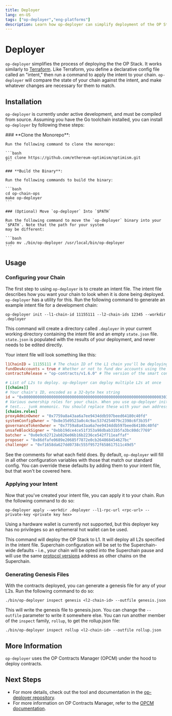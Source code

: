 ```yaml
---
title: Deployer
lang: en-US
tags: ["op-deployer","eng-platforms"]
description: Learn how op-deployer can simplify deployment of the OP Stack.
---
```



# Deployer

`op-deployer` simplifies the process of deploying the the OP Stack. It works similarly to [Terraform](https://www.terraform.io). Like Terraform, you define a declarative config file called an "intent," then run a
command to apply the intent to your chain. `op-deployer` will compare the state of your chain against the intent,
and make whatever changes are necessary for them to match.

## Installation

`op-deployer` is currently under active development, and must be compiled from source. Assuming you have the Go
toolchain installed, you can install `op-deployer` by following these steps:

<Steps>
    ### **Clone the Monorepo**:

    Run the following command to clone the monorepo:

    ```bash
    git clone https://github.com/ethereum-optimism/optimism.git
    ```

    ### **Build the Binary**:

    Run the following commands to build the binary:

    ```bash
    cd op-chain-ops
    make op-deployer
    ```

    ### (Optional) Move `op-deployer` Into `$PATH`

    Run the following command to move the `op-deployer` binary into your `$PATH`. Note that the path for your system
    may be different:

    ```bash
    sudo mv ./bin/op-deployer /usr/local/bin/op-deployer
    ```
</Steps>

## Usage

### Configuring your Chain

The first step to using `op-deployer` is to create an intent file. The intent file describes how you want your chain
to look when it is done being deployed. `op-deployer` has a utility for this. Run the following command to generate
an example intent file for a development chain:

```
op-deployer init --l1-chain-id 11155111 --l2-chain-ids 12345 --workdir .deployer
```

This command will create a directory called `.deployer` in your current working directory containing the intent file
and an empty `state.json` file. `state.json` is populated with the results of your deployment, and never needs to
be edited directly.

Your intent file will look something like this:

```toml
l1ChainID = 11155111 # The chain ID of the L1 chain you'll be deploying to
fundDevAccounts = true # Whether or not to fund dev accounts using the test... junk mnemonic on L2.
contractsRelease = "op-contracts/v1.6.0" # The version of the smart contracts to deploy.

# List of L2s to deploy. op-deployer can deploy multiple L2s at once
[[chains]]
# Your chain's ID, encoded as a 32-byte hex string
id = "0x0000000000000000000000000000000000000000000000000000000000003039"
# Various ownership roles for your chain. When you use op-deployer init, these roles are generated using the
# test... junk mnemonic. You should replace these with your own addresses for production chains.
[chains.roles]
proxyAdminOwner = "0x7759a8a43aa6a7ee9434ddb597beed64180c40fd"
systemConfigOwner = "0x8e35d9523a0c4c9ac537d254079c2398c6f3b35f"
governanceTokenOwner = "0x7759a8a43aa6a7ee9434ddb597beed64180c40fd"
unsafeBlockSigner = "0xbb19dce4ce51f353a98dbab31b5fa3bc80dc7769"
batcher = "0x0e9c62712ab826e06b16b2236ce542f711eaffaf"
proposer = "0x86dfafe0689e20685f7872e0cb264868454627bc"
challenger = "0xf1658da627dd0738c555f9572f658617511c49d5"
```

See the comments for what each field does. By default, `op-deployer` will fill in all other configuration variables
with those that match our standard config. You can override these defaults by adding them to your intent file, but
that won't be covered here.

### Applying your Intent

Now that you've created your intent file, you can apply it to your chain. Run the following command to do so:

```
op-deployer apply --workdir .deployer --l1-rpc-url <rpc-url> --private-key <private key hex>
```

Using a hardware wallet is currently not supported, but this deployer key has no privileges so an ephemeral hot wallet
can be used.

This command will deploy the OP Stack to L1. It will deploy all L2s specified in the intent file. Superchain
configuration will be set to the Superchain-wide defaults - i.e., your chain will be opted into the Superchain pause
and will use the same [protocol versions](https://github.com/ethereum-optimism/specs/blob/main/specs/protocol/superchain-upgrades.md)
address as other chains on the Superchain.

### Generating Genesis Files

With the contracts deployed, you can generate a genesis file for any of your L2s. Run the following command to do so:

```
./bin/op-deployer inspect genesis <l2-chain-id> --outfile genesis.json
```

This will write the genesis file to genesis.json. You can change the `--outfile` parameter to write it somewhere
else. You can run another member of the `inspect` family, `rollup`, to get the rollup.json file:

```
./bin/op-deployer inspect rollup <l2-chain-id> --outfile rollup.json
```

## More Information

`op-deployer` uses the OP Contracts Manager (OPCM) under the hood to deploy contracts.

## Next Steps

*   For more details, check out the tool and documentation in the [op-deployer repository](https://github.com/ethereum-optimism/optimism/tree/develop/op-chain-ops/cmd/op-deployer).
*   For more information on OP Contracts Manager, refer to the [OPCM documentation](/stack/experimental/opcm).
